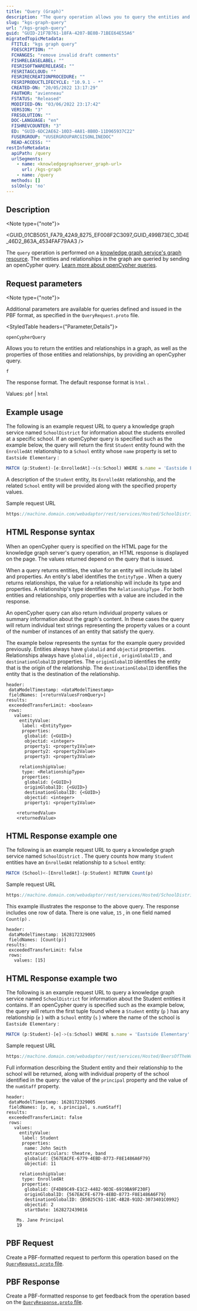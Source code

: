 ```yaml
---
title: "Query (Graph)"
description: "The query operation allows you to query the entities and relationships in a knowledge graph's graph resource using an openCypher query."
slug: "kgs-graph-query"
url: "/kgs-graph-query"
guid: "GUID-21F7B761-18FA-4207-BE0B-71BEE64E55A6"
migratedTopicMetadata:
  FTITLE: "kgs graph query"
  FDESCRIPTION: ""
  FCHANGES: "remove invalid draft comments"
  FISHRELEASELABEL: ""
  FESRISOFTWARERELEASE: ""
  FESRITAGCLOUD: ""
  FESRIRECREATIONPROCEDURE: ""
  FESRIPRODUCTLIFECYCLE: "10.9.1 - *"
  CREATED-ON: "20/05/2022 13:17:29"
  FAUTHOR: "avienneau"
  FSTATUS: "Released"
  MODIFIED-ON: "03/06/2022 23:17:42"
  VERSION: "3"
  FRESOLUTION: ""
  DOC-LANGUAGE: "en"
  FISHREVCOUNTER: "3"
  ED: "GUID-6DC2AE62-10D3-4A81-8B0D-11D965937C22"
  FUSERGROUP: "VUSERGROUPARCGISONLINEDOC"
  READ-ACCESS: ""
restInfoMetadata:
  apiPath: /query
  urlSegments:
    - name: <knowledgegraphserver_graph-url>
      url: /kgs-graph
    - name: /query
  methods: []
  sslOnly: 'no'
---
```



## Description

<Note type={"note"}>

<GUID_01CB5051_FA79_42A9_8275_EF008F2C3097_GUID_499B73EC_3D4E_46D2_863A_4534FAF79AA3 />

</Note>

The `query`  operation is performed on a [knowledge graph service's graph resource](/kgs-graph). The entities and relationships in the graph are queried by sending an openCypher query. [Learn more about openCypher queries](https://pro.arcgis.com/en/pro-app/latest/help/data/knowledge/query-the-contents-of-a-knowledge-graph.htm).

##  Request parameters

<Note type={"note"}>

Additional parameters are available for queries defined and issued in the PBF format, as specified in the `QueryRequest.proto`  file.

</Note>

<StyledTable headers={"Parameter,Details"}>

<StyledTableRow>

<StyledTableCell cellStyle="markdown">

`openCypherQuery` 

</StyledTableCell>

<StyledTableCell cellStyle="markdown">

Allows you to return the entities and relationships in a graph, as well as the properties of those entities and relationships, by providing an openCypher query.

</StyledTableCell>

</StyledTableRow>

<StyledTableRow>

<StyledTableCell cellStyle="markdown">

`f` 

</StyledTableCell>

<StyledTableCell cellStyle="markdown">

The response format. The default response format is `html` .

Values: `pbf`  \| `html` 

</StyledTableCell>

</StyledTableRow>

</StyledTable>

## Example usage

The following is an example request URL to query a knowledge graph service named `SchoolDistrict`  for information about the students enrolled at a specific school. If an openCypher query is specified such as the example below, the query will return the first `Student`  entity found with the `EnrolledAt`  relationship to a `School`  entity whose `name`  property is set to `Eastside Elementary` :

```javascript
MATCH (p:Student)-[e:EnrolledAt]->(s:School) WHERE s.name = 'Eastside Elementary' RETURN p,e,s.principal,s.numStaff LIMIT 1
```

 

A description of the `Student`  entity, its `EnrolledAt`  relationship, and the related `School`  entity will be provided along with the specified property values.

Sample request URL

```javascript
https://machine.domain.com/webadaptor/rest/services/Hosted/SchoolDistrict/KnowledgeGraphServer/graph/query?openCypherQuery=MATCH+%28p%3AStudent%29-%5Be%3AEnrolledAt%5D-%3E%28s%3ASchool%29+WHERE+s.name+%3D+%27Eastside+Elementary%27+RETURN+p%2Ce%2Cs.principal%2Cs.numStaff+LIMIT+1&f=html
```

 

## HTML Response syntax

When an openCypher query is specified on the HTML page for the knowledge graph server's query operation, an HTML response is displayed on the page. The values returned depend on the query that is issued.

When a query returns entities, the value for an entity will include its label and properties. An entity's label identifies the `EntityType` . When a query returns relationships, the value for a relationship will include its type and properties. A relationship's type identifies the `RelationshipType` . For both entities and relationships, only properties with a value are included in the response.

An openCypher query can also return individual property values or summary information about the graph's content. In these cases the query will return individual text strings representing the property values or a count of the number of instances of an entity that satisfy the query.

The example below represents the syntax for the example query provided previously. Entities always have `globalid`  and `objectid`  properties. Relationships always have `globalid` , `objectid` , `originGlobalID` , and `destinationGlobalID`  properties. The `originGlobalID`  identifies the entity that is the origin of the relationship. The `destinationGlobalID`  identifies the entity that is the destination of the relationship. 

```other
header: 
 dataModelTimestamp: <dataModelTimestamp>
 fieldNames: [<returnValuesFromQuery>]
results: 
 exceededTransferLimit: <boolean>
 rows: 
   values: 
     entityValue: 
      label: <EntityType>
      properties: 
       globalid: {<GUID>}
       objectid: <integer>
       property1: <property1Value>
       property2: <property2Value>
       property3: <property3Value>

     relationshipValue: 
      type: <RelationshipType>
      properties: 
       globalid: {<GUID>}
       originGlobalID: {<GUID>}
       destinationGlobalID: {<GUID>}
       objectid: <integer>
       property1: <property1Value>

    <returnedValue>
    <returnedValue>

```

 

## HTML Response example one

The following is an example request URL to query a knowledge graph service named `SchoolDistrict` . The query counts how many `Student`  entities have an `EnrolledAt`  relationship to a `School`  entity:

```javascript
MATCH (School)<-[EnrolledAt]-(p:Student) RETURN Count(p)
```

 

Sample request URL

```javascript
https://machine.domain.com/webadaptor/rest/services/Hosted/SchoolDistrict/KnowledgeGraphServer/graph/query?openCypherQuery=MATCH (s:School)<-[e:EnrolledAt]-(p:Student) RETURN +Count(p)&f=html
```

 

This example illustrates the response to the above query. The response includes one row of data. There is one value, `15` , in one field named `Count(p)` .

```other
header: 
 dataModelTimestamp: 1628172329005
 fieldNames: [Count(p)]
results: 
 exceededTransferLimit: false
 rows: 
   values: [15]

```

 

## HTML Response example two

The following is an example request URL to query a knowledge graph service named `SchoolDistrict`  for information about the Student entities it contains. If an openCypher query is specified such as the example below, the query will return the first tuple found where a `Student`  entity (`p` ) has any relationship (`e` ) with a `School`  entity (`s` ) where the name of the school is `Eastside Elementary` :

```javascript
MATCH (p:Student)-[e]->(s:School) WHERE s.name = 'Eastside Elementary' RETURN p,e,s.principal,s.numStaff LIMIT 1
```

 

Sample request URL

```javascript
https://machine.domain.com/webadaptor/rest/services/Hosted/BeersOfTheWorld/KnowledgeGraphServer/graph/query?openCypherQuery=MATCH+%28b%3ABeer%29+RETURN+b+LIMIT+1&f=html
```

 

Full information describing the Student entity and their relationship to the school will be returned, along with individual property of the school identified in the query: the value of the `principal`  property and the value of the `numStaff`  property.

```other
header: 
 dataModelTimestamp: 1628172329005
 fieldNames: [p, e, s.principal, s.numStaff]
results: 
 exceededTransferLimit: false
 rows: 
   values: 
     entityValue: 
      label: Student
      properties: 
       name: John Smith
       extracurriculars: theatre, band
       globalid: {567EACFE-6779-4EBD-8773-F8E1486A6F79}
       objectid: 11

     relationshipValue: 
      type: EnrolledAt
      properties: 
       globalid: {F4D89C49-E1C2-4482-9D3E-6919BA9F230F}
       originGlobalID: {567EACFE-6779-4EBD-8773-F8E1486A6F79}
       destinationGlobalID: {B5025C91-118C-4B28-91D2-3073401C0992}
       objectid: 2
       startDate: 1628272439016

    Ms. Jane Principal
    19

```

 

## PBF Request

Create a PBF-formatted request to perform this operation based on the [`QueryRequest.proto`  file](https://links.esri.com/KGServer_queryRequestProto). 

## PBF Response

Create a PBF-formatted response to get feedback from the operation based on the [`QueryResponse.proto`  file](https://links.esri.com/KGServer_queryResponseProto).
